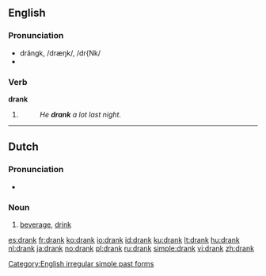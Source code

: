 ==English==

===Pronunciation===
*drăngk, /dræŋk/, /dr{Nk/
*{{audio|en-us-drank.ogg|Audio (US)}}


===Verb===
'''drank'''
# {{simple past of|drink}}
#:''He '''drank''' a lot last night.''

[[Category:English irregular simple past forms]]

----

==Dutch==
===Pronunciation===
*{{audio|Nl-drank.ogg|audio}}

===Noun===
{{nl-noun|g=m|dranken|drankje}}

# [[beverage]], [[drink]]

[[es:drank]]
[[fr:drank]]
[[ko:drank]]
[[io:drank]]
[[id:drank]]
[[ku:drank]]
[[lt:drank]]
[[hu:drank]]
[[nl:drank]]
[[ja:drank]]
[[no:drank]]
[[pl:drank]]
[[ru:drank]]
[[simple:drank]]
[[vi:drank]]
[[zh:drank]]